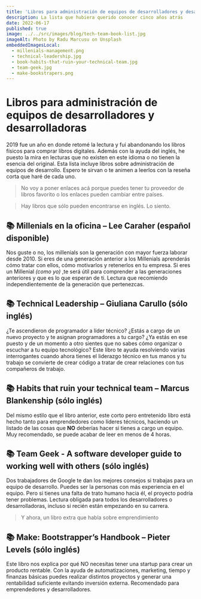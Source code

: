 ```yaml
---
title: 'Libros para administración de equipos de desarrolladores y desarrolladoras'
description: La lista que hubiera querido conocer cinco años atrás
date: 2022-06-17
published: true
image: ../../src/images/blog/tech-team-book-list.jpg
imageAlt: Photo by Radu Marcusu on Unsplash
embeddedImagesLocal:
  - millenials-management.png
  - technical-leadership.jpg
  - book-habits-that-ruin-your-technical-team.jpg
  - team-geek.jpg
  - make-bookstrapers.png
---
```



# Libros para administración de equipos de desarrolladores y desarrolladoras

2019 fue un año en donde retomé la lectura y fui abandonando los libros físicos para comprar libros digitales. Además con la ayuda del inglés, he puesto la mira en lecturas que no existen en este idioma o no tienen la esencia del original. Esta lista incluye libros sobre administración de equipos de desarrollo. Espero te sirvan o te animen a leerlos con la reseña corta que haré de cada uno.

> No voy a poner enlaces acá porque puedes tener tu proveedor de libros favorito o los enlaces pueden cambiar entre países.

> Hay libros que sólo pueden encontrarse en inglés. Lo siento.

## 📚 Millenials en la oficina – Lee Caraher (español disponible)

<GatsbyImage image={getImage(props.localImages[0])} alt="Millenials en la oficina" />

Nos guste o no, los millenials son la generación con mayor fuerza laborar desde 2010. Si eres de una generación anterior a los Millenials aprenderás cómo tratar con ellos, cómo motivarlos y retenerlos en tu empresa. Si eres un Millenial *(como yo)*
,te será útil para comprender a las generaciones anteriores y que es lo que esperan de ti. Lectura que recomiendo independientemente de la generación que pertenezcas.

## 📚 Technical Leadership – Giuliana Carullo (sólo inglés)

<GatsbyImage image={getImage(props.localImages[1])} alt="Technical leadership" />

¿Te ascendieron de programador a líder técnico? ¿Estás a cargo de un nuevo proyecto y te asignan programadores a tu cargo? ¿Ya estás en ese puesto y de un momento a otro sientes que no sabes cómo organizar o escuchar a tu equipo tecnológico? Este libro te ayuda resolviendo varias interrogantes cuando ahora tienes el liderazgo técnico en tus manos y tu trabajo se convierte de crear código a tratar de crear relaciones con tus compañeros de trabajo.

## 📚 Habits that ruin your technical team – Marcus Blankenship (sólo inglés)

<GatsbyImage image={getImage(props.localImages[2])} alt="Habits that ruin your technical Team – Marcus Blankenship" />

Del mismo estilo que el libro anterior, este corto pero entretenido libro está hecho tanto para emprendedores como líderes técnicos, haciendo un listado de las cosas que **NO**
deberías hacer si tienes a cargo un equipo. Muy recomendado, se puede acabar de leer en menos de 4 horas.

## 📚 Team Geek - A software developer guide to working well with others (sólo inglés)

<GatsbyImage
  image={getImage(props.localImages[3])}
  alt="Team Geek - A Software developer guide to working well with others"
/>

Dos trabajadores de Google te dan los mejores consejos si trabajas para un equipo de desarrollo. Puedes ser la personas con más experiencia en el equipo. Pero si tienes una falta de trato humano hacia él, el proyecto podría tener problemas. Lectura obligada para todos los desarrolladores o desarrolladoras, incluso si recién están empezando en su carrera.

> Y ahora, un libro extra que habla sobre emprendimiento

## 📚 Make: Bootstrapper’s Handbook – Pieter Levels (sólo inglés)

<GatsbyImage image={getImage(props.localImages[4])} alt="Make: Bootstrapper’s Handbook – Pieter Levels" />

Este libro nos explica por qué NO necesitas tener una startup para crear un producto rentable. Con la ayuda de automatizaciones, marketing, tiempo y finanzas básicas puedes realizar distintos proyectos y generar una rentabilidad suficiente evitando inversión externa. Recomendado para emprendedores y desarrolladores.
